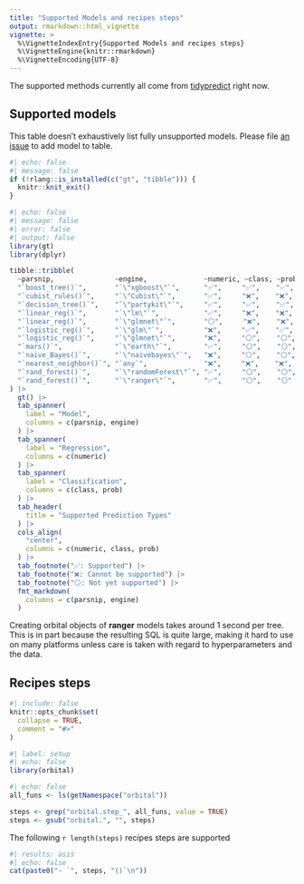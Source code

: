 ```yaml
---
title: "Supported Models and recipes steps"
output: rmarkdown::html_vignette
vignette: >
  %\VignetteIndexEntry{Supported Models and recipes steps}
  %\VignetteEngine{knitr::rmarkdown}
  %\VignetteEncoding{UTF-8}
---
```


The supported methods currently all come from [tidypredict](https://tidypredict.tidymodels.org/) right now.

## Supported models

This table doesn't exhaustively list fully unsupported models. Please file [an issue](https://github.com/tidymodels/orbital/issues) to add model to table.

```r
#| echo: false
#| message: false
if (!rlang::is_installed(c("gt", "tibble"))) {
  knitr::knit_exit()
}
```

```r
#| echo: false
#| message: false
#| error: false
#| output: false
library(gt)
library(dplyr)

tibble::tribble(
  ~parsnip,               ~engine,              ~numeric, ~class, ~prob,
  "`boost_tree()`",       "`\"xgboost\"`",      "✅",     "✅",    "✅",
  "`cubist_rules()`",     "`\"Cubist\"`",       "✅",     "❌",    "❌",
  "`decision_tree()`",    "`\"partykit\"`",     "✅",     "✅",    "✅",
  "`linear_reg()`",       "`\"lm\"`",           "✅",     "❌",    "❌",
  "`linear_reg()`",       "`\"glmnet\"`",       "⚪",     "❌",    "❌",
  "`logistic_reg()`",     "`\"glm\"`",          "❌",     "✅",    "✅",
  "`logistic_reg()`",     "`\"glmnet\"`",       "❌",     "⚪",    "⚪",
  "`mars()`",             "`\"earth\"`",        "✅",     "⚪",    "⚪",
  "`naive_Bayes()`",      "`\"naivebayes\"`",   "❌",     "⚪",    "⚪",
  "`nearest_neighbor()`", "`any`",              "❌",     "❌",    "❌", 
  "`rand_forest()`",      "`\"randomForest\"`", "✅",     "⚪",    "⚪",
  "`rand_forest()`",      "`\"ranger\"`",       "✅",     "⚪",    "⚪"
) |>
  gt() |>
  tab_spanner(
    label = "Model",
    columns = c(parsnip, engine)
  ) |>
  tab_spanner(
    label = "Regression",
    columns = c(numeric)
  ) |>
  tab_spanner(
    label = "Classification",
    columns = c(class, prob)
  ) |>
  tab_header(
    title = "Supported Prediction Types"
  ) |>
  cols_align(
    "center",
    columns = c(numeric, class, prob)
  ) |>
  tab_footnote("✅: Supported") |>
  tab_footnote("❌: Cannot be supported") |>
  tab_footnote("⚪: Not yet supported") |>
  fmt_markdown(
    columns = c(parsnip, engine)
  )
```

Creating orbital objects of **ranger** models takes around 1 second per tree. This is in part because the resulting SQL is quite large, making it hard to use on many platforms unless care is taken with regard to hyperparameters and the data.

## Recipes steps

```r
#| include: false
knitr::opts_chunk$set(
  collapse = TRUE,
  comment = "#>"
)
```

```r
#| label: setup
#| echo: false
library(orbital)
```

```r
#| echo: false
all_funs <- ls(getNamespace("orbital"))

steps <- grep("orbital.step_", all_funs, value = TRUE)
steps <- gsub("orbital.", "", steps)
```

The following `r length(steps)` recipes steps are supported

```r
#| results: asis
#| echo: false
cat(paste0("- `", steps, "()`\n"))
```
